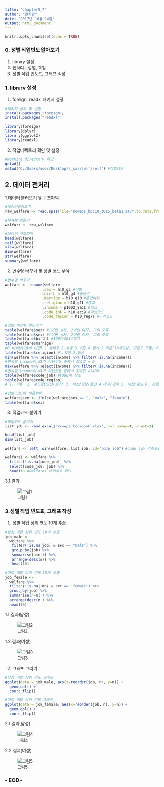 ```yaml
---
title: "chapter9_7"
author: "원치환"
date: "2017년 10월 24일"
output: html_document
---
```


```r
knitr::opts_chunk$set(echo = TRUE)
```

### 0. 성별 직업빈도 알아보기

1. library 설정 
2. 전처리 : 성별, 직업
3. 성별 직업 빈도표, 그래프 작성

### 1. library 설정

1. foreign, readxl 패키지 설정

```r
#패키지 설치 및 설정
install.packages("foreign")
install.packages("readxl")

library(foreign)
library(dplyr)
library(ggplot2)
library(readxl)
```

2. 작업디렉토리 확인 및 설정
```r
#working directory 확인
getwd()
setwd("C:/Users/user/Desktop/r_sas/self/self") #작업경로
```

## 2. 데이터 전처리
1.데이터 불러오기 및 구조파악 
```r
#데이터불러오기
raw_welfare <- read.spss(file="Koweps_hpc10_2015_beta1.sav",to.data.frame=T)

#복사본 만들기
welfare <- raw_welfare

#데이터 구조파악
head(welfare)
tail(welfare)
view(welfare)
dim(welfare)
str(welfare)
summary(welfare)
``` 

2. 변수명 바꾸기 및 성별 코드 부여
```r
#번수명 바꾸기
welfare <- rename(welfare
                 ,sex = h10_g3 #성별
                 ,birth = h10_g4 #출생년
                 ,marrige = h10_g10 #혼인여부
                 ,religion = h10_g11 #종교
                 ,income = p1002_8aq1 #월급
                 ,code_job = h10_eco9 #직업코드
                 ,code_region = h10_reg7) #지역코드

#성별 이상치 확인하기
table(welfare$sex) #1이면 남자, 2이면 여자, 그외 오류
table(welfare$sex) #1이면 남자, 2이면 여자, 그외 오류
table(welfare$birth) #1907~2014까지
table(welfare$marrige) 
#0.비해당(18세 미만) 1.유배우 2.사별 3.이혼 4.별거 5.미혼(18세이상, 미혼모 포함) 6.기타(사망 등)
table(welfare$religion) #1.있음 2.없음
min(welfare %>% select(income) %>% filter(!is.na(income))) 
#연속형 income이 NA가 아닌것들 중에서 최소값 = 0
max(welfare %>% select(income) %>% filter(!is.na(income))) 
#연속형 income이 NA가 아닌것들 중에서 최대값 =2400
table(welfare$code_job) #CODE북 참조
table(welfare$code_region) 
# 1. 서울  2. 수도권(인천/경기) 3. 부산/경남/울산 4.대구/경북 5. 대전/충남 6. 강원/충북 7.광주/전남/전북/제주도

#성별 코드에 이름부여
welfare$sex <- ifelse(welfare$sex == 1, "male", "female")
table(welfare$sex)
```

3. 직업코드 붙이기
```r
#직업코드 붙이기
list_job <- read_excel("Koweps_Codebook.xlsx", col_names=T, sheet=2)

head(list_job)
dim(list_job)

welfare <- left_join(welfare, list_job, id="code_job") #code_job 기준으로 left join

welfare1 <- welfare %>% 
  filter(!is.na(code_job)) %>% 
  select(code_job, job) %>% 
  head(10 #welfare1 테이블로 확인 
```

3.1.결과

![그림1](pic_chap9_7_1.PNG)

### 3.성별 직업 빈도표, 그래프 작성
1. 성별 직업 상위 빈도 10개 추출

```r
#남성 직업 상위 빈도 10개 추출
job_male <- 
  welfare %>%
   filter(!is.na(job) & sex == "male") %>% 
   group_by(job) %>% 
   summarise(n=n()) %>% 
   arrange(desc(n)) %>% 
   head(10)

#여성 직업 상위 빈도 10개 추출
job_female <- 
  welfare %>%
  filter(!is.na(job) & sex == "female") %>% 
  group_by(job) %>% 
  summarise(n=n()) %>% 
  arrange(desc(n)) %>% 
  head(10)
```

1.1.결과(남성)

![그림2](pic_chap9_7_2.PNG)

1.2.결과(여성)

![그림3](pic_chap9_7_3.PNG)

2. 그래프 그리기
```r
#남성 직업 상위 빈도 그래프
ggplot(data = job_male, aes(x=reorder(job, n), y=n)) +
  geom_col() +
  coord_flip()

#여성 직업 상위 빈도 그래프
ggplot(data = job_female, aes(x=reorder(job, n), y=n)) +
  geom_col() +
  coord_flip()
```

2.1.결과(남성)

![그림4](pic_chap9_7_4.PNG)

2.2.결과(여성)

![그림5](pic_chap9_7_5.PNG)

### - EOD -
